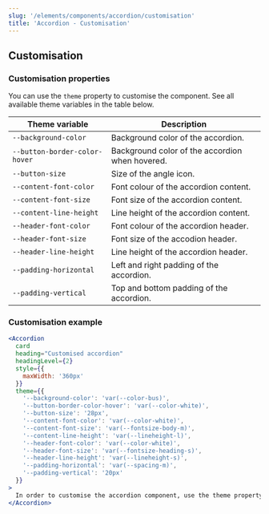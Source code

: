 ```yaml
---
slug: '/elements/components/accordion/customisation'
title: 'Accordion - Customisation'
---
```




## Customisation

### Customisation properties

You can use the `theme` property to customise the component. See all available theme variables in the table below.

| Theme variable                           | Description                                     |
| ---------------------------------------- | ----------------------------------------------- |
| <code>--background-color</code>          | Background color of the accordion.              |
| <code>--button-border-color-hover</code> | Background color of the accordion when hovered. |
| <code>--button-size</code>               | Size of the angle icon.                         |
| <code>--content-font-color</code>        | Font colour of the accordion content.           |
| <code>--content-font-size</code>         | Font size of the accordion content.             |
| <code>--content-line-height</code>       | Line height of the accordion content.           |
| <code>--header-font-color</code>         | Font colour of the accordion header.            |
| <code>--header-font-size</code>          | Font size of the accodion header.               |
| <code>--header-line-height</code>        | Line height of the accordion header.            |
| <code>--padding-horizontal</code>        | Left and right padding of the accordion.        |
| <code>--padding-vertical</code>          | Top and bottom padding of the accordion.        |


### Customisation example
<Playground>

```jsx
<Accordion
  card
  heading="Customised accordion"
  headingLevel={2}
  style={{
    maxWidth: '360px'
  }}
  theme={{
    '--background-color': 'var(--color-bus)',
    '--button-border-color-hover': 'var(--color-white)',
    '--button-size': '28px',
    '--content-font-color': 'var(--color-white)',
    '--content-font-size': 'var(--fontsize-body-m)',
    '--content-line-height': 'var(--lineheight-l)',
    '--header-font-color': 'var(--color-white)',
    '--header-font-size': 'var(--fontsize-heading-s)',
    '--header-line-height': 'var(--lineheight-s)',
    '--padding-horizontal': 'var(--spacing-m)',
    '--padding-vertical': '20px'
  }}
>
  In order to customise the accordion component, use the theme property.
</Accordion>
```
</Playground>
